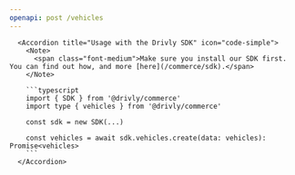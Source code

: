 ```yaml
---
openapi: post /vehicles
---
```


      <Accordion title="Usage with the Drivly SDK" icon="code-simple">
        <Note>
          <span class="font-medium">Make sure you install our SDK first. You can find out how, and more [here](/commerce/sdk).</span>
        </Note>

        ```typescript
        import { SDK } from '@drivly/commerce'
        import type { vehicles } from '@drivly/commerce'

        const sdk = new SDK(...)

        const vehicles = await sdk.vehicles.create(data: vehicles): Promise<vehicles>
        ```
      </Accordion>
